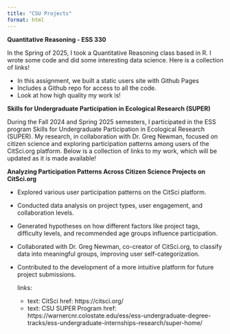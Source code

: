 ```yaml
---
title: "CSU Projects"
format: html
---
```


**Quantitative Reasoning - ESS 330**

In the Spring of 2025, I took a Quantitative Reasoning class based in R. I wrote some code and did some interesting data science. Here is a collection of links!

- In this assignment, we built a static users site with Github Pages
- Includes a Github repo for access to all the code.
- Look at how high quality my work is!

**Skills for Undergraduate Participation in Ecological Research (SUPER)**

During the Fall 2024 and Spring 2025 semesters, I participated in the ESS program Skills for Undergraduate Participation in Ecological Research (SUPER). My research, in collaboration with Dr. Greg Newman, focused on citizen science and exploring participation patterns among users of the CitSci.org platform. Below is a collection of links to my work, which will be updated as it is made available!

**Analyzing Participation Patterns Across Citizen Science Projects on CitSci.org**

- Explored various user participation patterns on the CitSci platform.
- Conducted data analysis on project types, user engagement, and collaboration levels.
- Generated hypotheses on how different factors like project tags, difficulty levels, and recommended age groups influence participation.
- Collaborated with Dr. Greg Newman, co-creator of CitSci.org, to classify data into meaningful groups, improving user self-categorization.
- Contributed to the development of a more intuitive platform for future project submissions.

  links:
    - text: CitSci
      href: https://citsci.org/
    - text: CSU SUPER Program
      href: https://warnercnr.colostate.edu/ess/ess-undergraduate-degree-tracks/ess-undergraduate-internships-research/super-home/